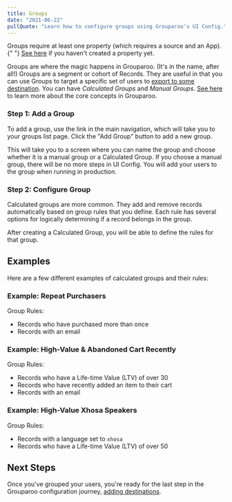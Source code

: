```yaml
---
title: Groups
date: "2021-06-22"
pullQuote: "Learn how to configure groups using Grouparoo's UI Config."
---
```


<Alert variant="warning">
  <p className="mb-0">
    Groups require at least one property (which requires a source and an App).{" "}
    <a href="/docs/config/properties">See here</a> if you haven't created a
    property yet.
  </p>
</Alert>

Groups are where the magic happens in Grouparoo. (It's in the name, after all!) Groups are a segment or cohort of Records. They are useful in that you can use Groups to target a specific set of users to [export to some destination](/docs/config/destinations). You can have _Calculated Groups_ and _Manual Groups_. [See here](/docs/getting-started/product-concepts) to learn more about the core concepts in Grouparoo.

### Step 1: Add a Group

To add a group, use the link in the main navigation, which will take you to your groups list page. Click the "Add Group" button to add a new group.

<ImageInBrowserFrame
  centered
  alt="UI Config: Add Group"
  src="/images/docs/guides/config/group--01-add.png"
  width={820}
  height={444}
/>

This will take you to a screen where you can name the group and choose whether it is a manual group or a Calculated Group. If you choose a manual group, there will be no more steps in UI Config. You will add your users to the group when running in production.

<ImageInBrowserFrame
  centered
  alt="UI Config: Add Group Name"
  src="/images/docs/guides/config/group--02-add.png"
  width={820}
  height={370}
/>

### Step 2: Configure Group

Calculated groups are more common. They add and remove records automatically based on group rules that you define. Each rule has several options for logically determining if a record belongs in the group.

After creating a Calculated Group, you will be able to define the rules for that group.

<ImageInBrowserFrame
  centered
  alt="UI Config: Configure Group"
  src="/images/docs/guides/config/group--03-configure.png"
  width={820}
  height={481}
/>

## Examples

Here are a few different examples of calculated groups and their rules:

### Example: Repeat Purchasers

Group Rules:

- Records who have purchased more than once
- Records with an email

<ImageInBrowserFrame
  centered
  alt="UI Config: Group Example #1"
  src="/images/docs/guides/config/group--04-example.png"
  width={820}
  height={453}
/>

### Example: High-Value & Abandoned Cart Recently

Group Rules:

- Records who have a Life-time Value (LTV) of over 30
- Records who have recently added an item to their cart
- Records with an email

<ImageInBrowserFrame
  centered
  alt="UI Config: Group Example #2"
  src="/images/docs/guides/config/group--05-example.png"
  width={820}
  height={438}
/>

### Example: High-Value Xhosa Speakers

Group Rules:

- Records with a language set to `xhosa`
- Records who have a Life-time Value (LTV) of over 50

<ImageInBrowserFrame
  centered
  alt="UI Config: Group Example #3"
  src="/images/docs/guides/config/group--06-example.png"
  width={820}
  height={424}
/>

<GeneratedConfigFile
  configDir="groups"
  docPath="/docs/config/code-config/groups"
/>

## Next Steps

Once you've grouped your users, you're ready for the last step in the Grouparoo configuration journey, [adding destinations](/docs/config/destinations).
